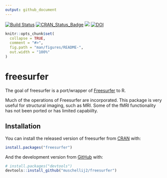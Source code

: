 ```yaml
---
output: github_document
---
```



[![Build Status](https://travis-ci.org/muschellij2/freesurfer.svg?branch=master)](https://travis-ci.org/muschellij2/freesurfer)
[![CRAN_Status_Badge](http://www.r-pkg.org/badges/version/freesurfer)](http://cran.rstudio.com/web/packages/freesurfer/index.html)
[![](http://cranlogs.r-pkg.org/badges/grand-total/freesurfer)](http://cran.rstudio.com/web/packages/freesurfer/index.html)
[![DOI](https://zenodo.org/badge/67370835.svg)](https://zenodo.org/badge/latestdoi/67370835)


<!-- README.md is generated from README.Rmd. Please edit that file -->

```r
knitr::opts_chunk$set(
  collapse = TRUE,
  comment = "#>",
  fig.path = "man/figures/README-",
  out.width = "100%"
)
```
# freesurfer

The goal of freesurfer is a port/wrapper of [Freesurfer](https://surfer.nmr.mgh.harvard.edu) to R.



Much of the operations of Freesurfer are incorporated.  This package is very useful for structural imaging, such as MRI.  Some of the fMRI functionality has not been ported or has limited capabiilty.

## Installation

You can install the released version of freesurfer from [CRAN](https://CRAN.R-project.org) with:

``` r
install.packages("freesurfer")
```

And the development version from [GitHub](https://github.com/) with:

``` r
# install.packages("devtools")
devtools::install_github("muschellij2/freesurfer")
```



